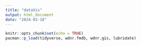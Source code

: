 ```yaml
---
title: "dataVis"
output: html_document
date: "2024-03-18"
---
```


```r
knitr::opts_chunk$set(echo = TRUE)
pacman::p_load(tidyverse, wdnr.fmdb, wdnr.gis, lubridate)
```

